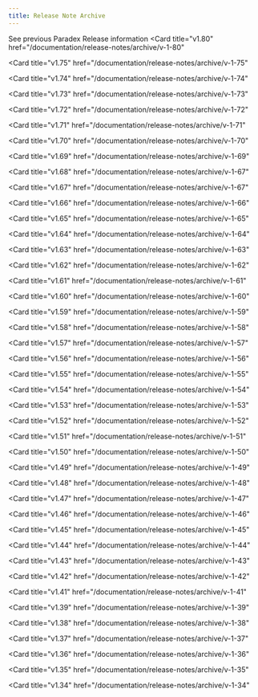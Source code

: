 ```yaml
---
title: Release Note Archive
---
```


See previous Paradex Release information
<CardGroup cols={3}>
<Card
  title="v1.80"
  href="/documentation/release-notes/archive/v-1-80"
>
</Card>
<Card
  title="v1.79"
  href="/documentation/release-notes/archive/v-1-79"
>
</Card>
<Card
  title="v1.78"
  href="/documentation/release-notes/archive/v-1-78"
>
</Card>
<Card
  title="v1.77"
  href="/documentation/release-notes/archive/v-1-77"
>
</Card>
<Card
  title="v1.76"
  href="/documentation/release-notes/archive/v-1-76"
>
</Card>

<Card
  title="v1.75"
  href="/documentation/release-notes/archive/v-1-75"
>
</Card>

<Card
  title="v1.74"
  href="/documentation/release-notes/archive/v-1-74"
>
</Card>

<Card
  title="v1.73"
  href="/documentation/release-notes/archive/v-1-73"
>
</Card>

<Card
  title="v1.72"
  href="/documentation/release-notes/archive/v-1-72"
>
</Card>

<Card
  title="v1.71"
  href="/documentation/release-notes/archive/v-1-71"
>
</Card>

<Card
  title="v1.70"
  href="/documentation/release-notes/archive/v-1-70"
>
</Card>

<Card
  title="v1.69"
  href="/documentation/release-notes/archive/v-1-69"
>
</Card>

<Card
  title="v1.68"
  href="/documentation/release-notes/archive/v-1-67"
>
</Card>

<Card
  title="v1.67"
  href="/documentation/release-notes/archive/v-1-67"
>
</Card>

<Card
  title="v1.66"
  href="/documentation/release-notes/archive/v-1-66"
>
</Card>

<Card
  title="v1.65"
  href="/documentation/release-notes/archive/v-1-65"
>
</Card>

<Card
  title="v1.64"
  href="/documentation/release-notes/archive/v-1-64"
>
</Card>

<Card
  title="v1.63"
  href="/documentation/release-notes/archive/v-1-63"
>
</Card>

<Card
  title="v1.62"
  href="/documentation/release-notes/archive/v-1-62"
>
</Card>

<Card
  title="v1.61"
  href="/documentation/release-notes/archive/v-1-61"
>
</Card>

<Card
  title="v1.60"
  href="/documentation/release-notes/archive/v-1-60"
>
</Card>

<Card
  title="v1.59"
  href="/documentation/release-notes/archive/v-1-59"
>
</Card>

<Card
  title="v1.58"
  href="/documentation/release-notes/archive/v-1-58"
>
</Card>

<Card
  title="v1.57"
  href="/documentation/release-notes/archive/v-1-57"
>
</Card>

<Card
  title="v1.56"
  href="/documentation/release-notes/archive/v-1-56"
>
</Card>

<Card
  title="v1.55"
  href="/documentation/release-notes/archive/v-1-55"
>
</Card>

<Card
  title="v1.54"
  href="/documentation/release-notes/archive/v-1-54"
>
</Card>

<Card
  title="v1.53"
  href="/documentation/release-notes/archive/v-1-53"
>
</Card>

<Card
  title="v1.52"
  href="/documentation/release-notes/archive/v-1-52"
>
</Card>

<Card
  title="v1.51"
  href="/documentation/release-notes/archive/v-1-51"
>
</Card>

<Card
  title="v1.50"
  href="/documentation/release-notes/archive/v-1-50"
>
</Card>

<Card
  title="v1.49"
  href="/documentation/release-notes/archive/v-1-49"
>
</Card>

<Card
  title="v1.48"
  href="/documentation/release-notes/archive/v-1-48"
>
</Card>

<Card
  title="v1.47"
  href="/documentation/release-notes/archive/v-1-47"
>
</Card>

<Card
  title="v1.46"
  href="/documentation/release-notes/archive/v-1-46"
>
</Card>

<Card
  title="v1.45"
  href="/documentation/release-notes/archive/v-1-45"
>
</Card>

<Card
  title="v1.44"
  href="/documentation/release-notes/archive/v-1-44"
>
</Card>

<Card
  title="v1.43"
  href="/documentation/release-notes/archive/v-1-43"
>
</Card>

<Card
  title="v1.42"
  href="/documentation/release-notes/archive/v-1-42"
>
</Card>

<Card
  title="v1.41"
  href="/documentation/release-notes/archive/v-1-41"
>
</Card>

<Card
  title="v1.39"
  href="/documentation/release-notes/archive/v-1-39"
>
</Card>

<Card
  title="v1.38"
  href="/documentation/release-notes/archive/v-1-38"
>
</Card>

<Card
  title="v1.37"
  href="/documentation/release-notes/archive/v-1-37"
>
</Card>

<Card
  title="v1.36"
  href="/documentation/release-notes/archive/v-1-36"
>
</Card>

<Card
  title="v1.35"
  href="/documentation/release-notes/archive/v-1-35"
>
</Card>

<Card
  title="v1.34"
  href="/documentation/release-notes/archive/v-1-34"
>
</Card>

</CardGroup>
